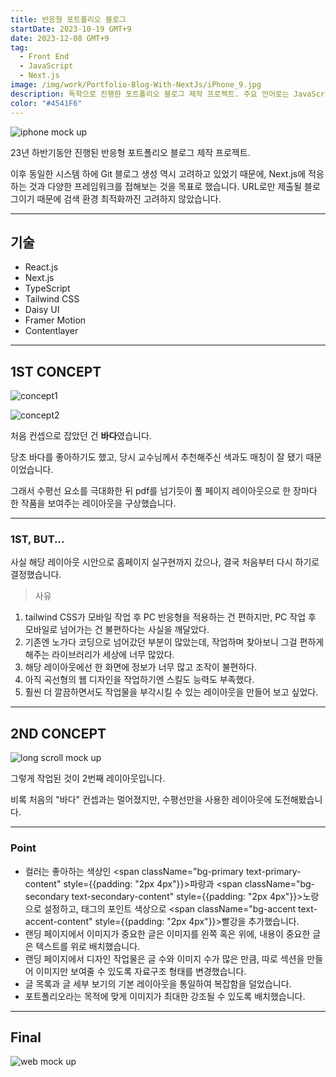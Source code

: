 ```yaml
---
title: 반응형 포트폴리오 블로그
startDate: 2023-10-19 GMT+9
date: 2023-12-08 GMT+9
tag:
  - Front End
  - JavaScript
  - Next.js
image: /img/work/Portfolio-Blog-With-NextJs/iPhone_9.jpg
description: 독학으로 진행한 포트폴리오 블로그 제작 프로젝트. 주요 언어로는 JavaScript, SCSS, Markdown이 사용되었습니다.
color: "#4541F6"
---
```


![iphone mock up](/img/work/Portfolio-Blog-With-NextJs/iPhone_9.jpg)

23년 하반기동안 진행된 반응형 포트폴리오 블로그 제작 프로젝트. 

이후 동일한 시스템 하에 Git 블로그 생성 역시 고려하고 있었기 때문에, Next.js에 적응하는 것과 다양한 프레임워크를 접해보는 것을 목표로 했습니다. URL로만 제출될 블로그이기 때문에 검색 환경 최적화까진 고려하지 않았습니다.

---

## 기술

- React.js
- Next.js
- TypeScript
- Tailwind CSS
- Daisy UI
- Framer Motion
- Contentlayer

---

## 1ST CONCEPT

![concept1](/img/work/Portfolio-Blog-With-NextJs/concept01.png)

![concept2](/img/work/Portfolio-Blog-With-NextJs/concept02.png)

처음 컨셉으로 잡았던 건 **바다**였습니다.

당초 바다를 좋아하기도 했고, 당시 교수님께서 추천해주신 색과도 매칭이 잘 됐기 때문이었습니다.

그래서 수평선 요소를 극대화한 뒤 pdf를 넘기듯이 풀 페이지 레이아웃으로 한 장마다 한 작품을 보여주는 레이아웃을 구상했습니다.

---

### 1ST, BUT...

사실 해당 레이아웃 시안으로 홈페이지 실구현까지 갔으나, 결국 처음부터 다시 하기로 결정했습니다.

> 사유

1. tailwind CSS가 모바일 작업 후 PC 반응형을 적용하는 건 편하지만, PC 작업 후 모바일로 넘어가는 건 불편하다는 사실을 깨달았다.
1. 기존엔 노가다 코딩으로 넘어갔던 부분이 많았는데, 작업하며 찾아보니 그걸 편하게 해주는 라이브러리가 세상에 너무 많았다.
1. 해당 레이아웃에선 한 화면에 정보가 너무 많고 조작이 불편하다.
1. 아직 곡선형의 웹 디자인을 작업하기엔 스킬도 능력도 부족했다.
1. 훨씬 더 깔끔하면서도 작업물을 부각시킬 수 있는 레이아웃을 만들어 보고 싶었다.

---

## 2ND CONCEPT

![long scroll mock up](/img/work/Portfolio-Blog-With-NextJs/MacbookMockup.jpg)

그렇게 작업된 것이 2번째 레이아웃입니다.

비록 처음의 "바다" 컨셉과는 멀어졌지만, 수평선만을 사용한 레이아웃에 도전해봤습니다.

---

### Point

- 컬러는 좋아하는 색상인 <span className="bg-primary text-primary-content" style={{padding: "2px 4px"}}>파랑</span>과 <span className="bg-secondary text-secondary-content" style={{padding: "2px 4px"}}>노랑</span>으로 설정하고, 태그의 포인트 색상으로 <span className="bg-accent text-accent-content" style={{padding: "2px 4px"}}>빨강</span>을 추가했습니다.
- 랜딩 페이지에서 이미지가 중요한 글은 이미지를 왼쪽 혹은 위에, 내용이 중요한 글은 텍스트를 위로 배치했습니다.
- 랜딩 페이지에서 디자인 작업물은 글 수와 이미지 수가 많은 만큼, 따로 섹션을 만들어 이미지만 보여줄 수 있도록 자료구조 형태를 변경했습니다.
- 글 목록과 글 세부 보기의 기본 레이아웃을 통일하여 복잡함을 덜었습니다.
- 포트폴리오라는 목적에 맞게 이미지가 최대한 강조될 수 있도록 배치했습니다.

---

## Final

![web mock up](/img/work/Portfolio-Blog-With-NextJs/PRESENTATION.jpg)
